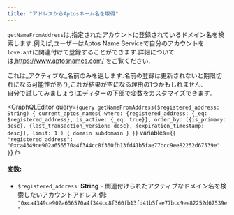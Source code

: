 ```yaml
---
title: "アドレスからAptosネーム名を取得"
---
```




`getNameFromAddress`は,指定されたアカウントに登録されているドメイン名を検索します.例えば,ユーザーはAptos Name Serviceで自分のアカウントを`love.apt`に関連付けて登録することができます.詳細については,https://www.aptosnames.com/ をご覧ください.

<Aside type="caution">
  これ&#x306F;_&#x30A2;クティブ&#x306A;_&#x540D;前のみを返します.名前の登録は更新されないと期限切れになる可能性があり,これが結果が空になる理由の1つかもしれません.
</Aside>

<Aside type="note">
  自分で試してみましょう!エディターの下部で変数をカスタマイズできます.
</Aside>

<GraphQLEditor
  query={`query getNameFromAddress($registered_address: String) {
current_aptos_names(
where: {registered_address: {_eq: $registered_address}, is_active: {_eq: true}},
order_by: [{is_primary: desc}, {last_transaction_version: desc}, {expiration_timestamp: desc}],
limit: 1
) {
domain
subdomain
}
}`}
  variables={`{
"registered_address": "0xca4349ce902a656570a4f344cc8f360fb13fd41b5fae77bcc9ee82252d67539e"
}`}
/>

#### 変数:

- `$registered_address`: **String** - 関連付けられたアクティブなドメイン名を検索したいアカウントアドレス.例: `"0xca4349ce902a656570a4f344cc8f360fb13fd41b5fae77bcc9ee82252d67539e"`

